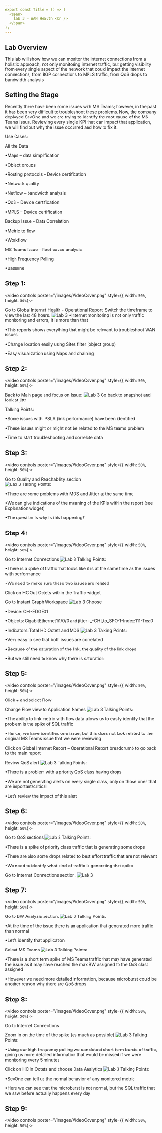```yaml
---
export const Title = () => (
  <span>
    Lab 3 - WAN Health <br />
  </span>
);
---
```

## Lab Overview

This lab will show how we can monitor the internet connections from a holistic
approach, not only monitoring internet traffic, but getting visibility from every single aspect of
the network that could impact the internet connections, from BGP connections to MPLS traffic,
from QoS drops to bandwidth analysis

## Setting the Stage

Recently there have been some issues with MS Teams; however, in the past it has been very
difficult to troubleshoot these problems. Now, the company deployed SevOne and we are
trying to identify the root cause of the MS Teams issue. Reviewing every single KPI that can
impact that application, we will find out why the issue occurred and how to fix it.

Use Cases: 

All the Data 

•Maps – data simplification 

•Object groups 

•Routing protocols – Device certification 

•Network quality 

•Netflow – bandwidth analysis 

•QoS – Device certification 

•MPLS – Device certification 


Backup Issue - Data Correlation 

•Metric to flow 

•Workflow 


MS Teams Issue - Root cause analysis 

•High Frequency Polling 

•Baseline 


## Step 1:

<video controls poster="/images/VideoCover.png" style={{ width: `50%`, height: `50%`}}>
  <source src="/videos/WAN/WANVideo02.mp4"/>
</video>

Go to Global Internet Health - Operational Report. Switch the timeframe to view the last 48 hours.
![Lab 3](/images/WAN/pic10.png)
•Internet monitoring is not only traffic monitoring and errors, it is more than that 

•This reports shows everything that might be relevant to troubleshoot WAN issues 

•Change location easily using Sites filter (object group) 

•Easy visualization using Maps and chaining 


## Step 2:
<video controls poster="/images/VideoCover.png" style={{ width: `50%`, height: `50%`}}>
  <source src="/videos/WAN/WANVideo03.mp4"/>
</video>

Back to Main page and focus on Issue: 
![Lab 3](images/WAN/pic16.png)
Go back to snapshot and look at jittr 

Talking Points: 

•Some issues with IPSLA (link performance) have been identified 

•These issues might or might not be related to the MS teams problem 

•Time to start troubleshooting and correlate data 

## Step 3:
<video controls poster="/images/VideoCover.png" style={{ width: `50%`, height: `50%`}}>
  <source src="/videos/WAN/WANVideo04.mp4"/>
</video>

Go to Quality and Reachability section  
![Lab 3](images/WAN/pic5.png)
Talking Points: 

•There are some problems with MOS and Jitter at the same time 

•We can give indications of the meaning of the KPIs within the report (see Explanation widget) 

•The question is why is this happening? 

## Step 4:
<video controls poster="/images/VideoCover.png" style={{ width: `50%`, height: `50%`}}>
  <source src="/videos/WAN/WANVideo05.mp4"/>
</video>

Go to Internet Connections
![Lab 3](images/WAN/pic12.png)
Talking Points: 

•There is a spike of traffic that looks like it is at the same time as the issues with performance 

•We need to make sure these two issues are related 

Click on HC Out Octets within the Traffic widget 

Go to Instant Graph Workspace 
![Lab 3](images/WAN/pic13.png)
Choose 

•Device: CHI-EDGE01 

•Objects: GigabitEthernet1/1/0/0 and jitter -_-CHI_to_SFO-1-Index:111-Tos:0 

•Indicators: Total HC Octets and MOS 
![Lab 3](images/WAN/pic14.png)
Talking Points: 

•Very easy to see that both issues are correlated 

•Because of the saturation of the link, the quality of the link drops 

•But we still need to know why there is saturation 

## Step 5:
<video controls poster="/images/VideoCover.png" style={{ width: `50%`, height: `50%`}}>
  <source src="/videos/WAN/WANVideo06.mp4"/>
</video>

Click + and select Flow 

Change Flow view to Application Names 
![Lab 3](images/WAN/pic15.png)
Talking Points: 

•The ability to link metric with flow data allows us to easily identify that the problem is the spike of SQL traffic 

•Hence, we have identified one issue, but this does not look related to the original MS Teams issue that we were reviewing 

Click on Global Internet Report – Operational Report breadcrumb to go back to the main report 

Review QoS alert 
![Lab 3](images/WAN/pic16.png)
Talking Points: 

•There is a problem with a priority QoS class having drops 

•We are not generating alerts on every single class, only on those ones that are important/critical 

•Let’s review the impact of this alert 

## Step 6:
<video controls poster="/images/VideoCover.png" style={{ width: `50%`, height: `50%`}}>
  <source src="/videos/WAN/WANVideo07.mp4"/>
</video>

Go to QoS sections
![Lab 3](images/WAN/pic17.png)
Talking Points: 

•There is a spike of priority class traffic that is generating some drops 

•There are also some drops related to best effort traffic that are not relevant 

•We need to identify what kind of traffic is generating that spike 

Go to Internet Connections section. 
![Lab 3](images/WAN/pic12.png)

## Step 7:
<video controls poster="/images/VideoCover.png" style={{ width: `50%`, height: `50%`}}>
  <source src="/videos/WAN/WANVideo08.mp4"/>
</video>

Go to BW Analysis section.
![Lab 3](images/WAN/pic18.png)
Talking Points: 

•At the time of the issue there is an application that generated more traffic than normal 

•Let’s identify that application 

Select MS Teams
![Lab 3](images/WAN/pic19.png)
Talking Points: 

•There is a short term spike of MS Teams traffic that may have generated the issue as it may have reached the max BW assigned to the QoS class assigned 

•However we need more detailed information, because microburst could be another reason why there are QoS drops 

## Step 8:
<video controls poster="/images/VideoCover.png" style={{ width: `50%`, height: `50%`}}>
  <source src="/videos/WAN/WANVideo09.mp4"/>
</video>

Go to Internet Connections  

Zoom in on the time of the spike (as much as possible) 
![Lab 3](images/WAN/pic20.png)
Talking Points: 

•Using our high frequency polling we can detect short term bursts of traffic, giving us more detailed information that would be missed if we were monitoring every 5 minutes 

Click on HC In Octets and choose Data Analytics
![Lab 3](images/WAN/pic21.png)
Talking Points: 

•SevOne can tell us the normal behavior of any monitored metric 

•Here we can see that the microburst is not normal, but the SQL traffic that we saw before actually happens every day 

## Step 9:
<video controls poster="/images/VideoCover.png" style={{ width: `50%`, height: `50%`}}>
  <source src="/videos/WAN/WANVideo10.mp4"/>
</video>



